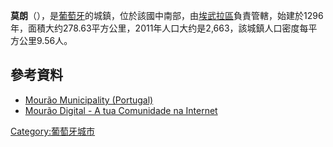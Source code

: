 '''莫朗'''（{{lang-pt|Mourão}}），是[[葡萄牙|葡萄牙]]的城鎮，位於該國中南部，由[[埃武拉區|埃武拉區]]負責管轄，始建於1296年，面積大约278.63平方公里，2011年人口大约是2,663，該城鎮人口密度每平方公里9.56人。

{{Coord|38|20|N|7|22|W|display=title}}

==參考資料==
*[http://www.crwflags.com/fotw/flags/pt-mou.html Mourão Municipality (Portugal)] {{Wayback|url=http://www.crwflags.com/fotw/flags/pt-mou.html |date=20210227101123 }}
*[https://web.archive.org/web/20070610021605/http://www.mouraodigital.com/ Mourão Digital - A tua Comunidade na Internet]

{{Portugal-geo-stub}}
[[Category:葡萄牙城市|Category:葡萄牙城市]]